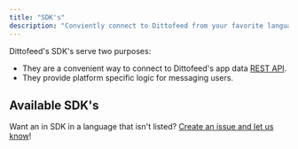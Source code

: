 ```yaml
---
title: "SDK's"
description: "Conviently connect to Dittofeed from your favorite language environment."
---
```


Dittofeed's SDK's serve two purposes:

- They are a convenient way to connect to Dittofeed's app data [REST API](/integrations/sources/api).
- They provide platform specific logic for messaging users.

## Available SDK's

<Snippet file="available-sdks.mdx" />

Want an in SDK in a language that isn't listed? [Create an issue and let us know](https://github.com/dittofeed/dittofeed/issues/new)!
